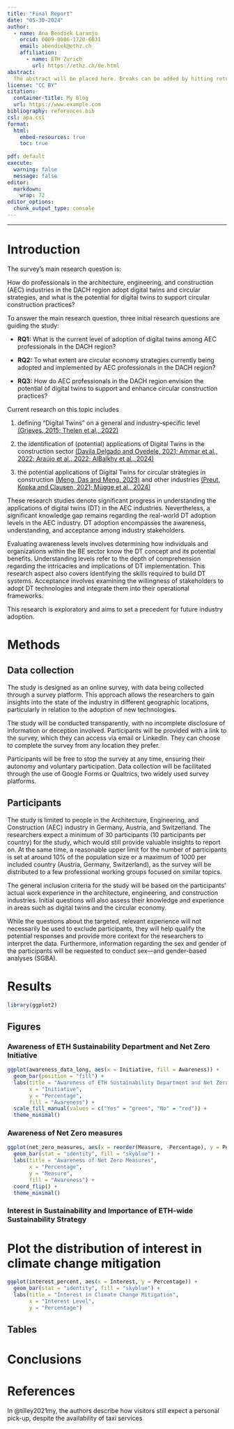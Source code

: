 ```yaml
---
title: "Final Report"
date: "05-30-2024"
author:
  - name: Ana Bendiek Laranjo
    orcid: 0009-0006-1720-6031
    email: abendiek@ethz.ch
    affiliation: 
      - name: ETH Zurich
        url: https://ethz.ch/de.html
abstract: 
  The abstract will be placed here. Breaks can be added by hitting return on the keyboard.
license: "CC BY"
citation: 
  container-title: My Blog
  url: https://www.example.com
bibliography: references.bib
csl: apa.csl
format:
  html:
    embed-resources: true
    toc: true
    
pdf: default
execute:
  warning: false
  message: false
editor: 
  markdown: 
    wrap: 72
editor_options: 
  chunk_output_type: console
---
```


------------------------------------------------------------------------

# Introduction

The survey's main research question is:

How do professionals in the architecture, engineering, and construction
(AEC) industries in the DACH region adopt digital twins and circular
strategies, and what is the potential for digital twins to support
circular construction practices?

To answer the main research question, three initial research questions
are guiding the study:

-   **RQ1:** What is the current level of adoption of digital twins
    among AEC professionals in the DACH region?

-   **RQ2:** To what extent are circular economy strategies currently
    being adopted and implemented by AEC professionals in the DACH
    region?

-   **RQ3:** How do AEC professionals in the DACH region envision the
    potential of digital twins to support and enhance circular
    construction practices?

Current research on this topic includes 

1.  defining “Digital Twins” on a general and industry-specific level
    [(Grieves, 2015; Thelen et al.,
    2022)](https://www.zotero.org/google-docs/?TZ848a)

2.  the identification of (potential) applications of Digital Twins in
    the construction sector [(Davila Delgado and Oyedele, 2021; Ammar et
    al., 2022; Araújo et al., 2022; AlBalkhy et al.,
    2024)](https://www.zotero.org/google-docs/?XEJlyF)

3.  the potential applications of Digital Twins for circular strategies
    in construction [(Meng, Das and Meng,
    2023)](https://www.zotero.org/google-docs/?H2cgcw) and other
    industries [(Preut, Kopka and Clausen, 2021; Mügge et al.,
    2024)](https://www.zotero.org/google-docs/?8TzmjP)

These research studies denote significant progress in understanding the
applications of digital twins (DT) in the AEC industries. Nevertheless,
a significant knowledge gap remains regarding the real-world DT adoption
levels in the AEC industry. DT adoption encompasses the awareness,
understanding, and acceptance among industry stakeholders.

Evaluating awareness levels involves determining how individuals and
organizations within the BE sector know the DT concept and its potential
benefits. Understanding levels refer to the depth of comprehension
regarding the intricacies and implications of DT implementation. This
research aspect also covers identifying the skills required to build DT
systems. Acceptance involves examining the willingness of stakeholders
to adopt DT technologies and integrate them into their operational
frameworks.

This research is exploratory and aims to set a precedent for future
industry adoption.

# Methods

## Data collection

The study is designed as an online survey, with data being collected
through a survey platform. This approach allows the researchers to gain
insights into the state of the industry in different geographic
locations, particularly in relation to the adoption of new technologies.

The study will be conducted transparently, with no incomplete disclosure
of information or deception involved. Participants will be provided with
a link to the survey, which they can access via email or LinkedIn. They
can choose to complete the survey from any location they prefer.

Participants will be free to stop the survey at any time, ensuring their
autonomy and voluntary participation. Data collection will be
facilitated through the use of Google Forms or Qualtrics, two widely
used survey platforms.

## Participants

The study is limited to people in the Architecture, Engineering, and
Construction (AEC) industry in Germany, Austria, and Switzerland. The
researchers expect a minimum of 30 participants (10 participants per
country) for the study, which would still provide valuable insights to
report on. At the same time, a reasonable upper limit for the number of
participants is set at around 10% of the population size or a maximum of
1000 per included country (Austria, Germany, Switzerland), as the survey
will be distributed to a few professional working groups focused on
similar topics.

The general inclusion criteria for the study will be based on the
participants' actual work experience in the architecture, engineering,
and construction industries. Initial questions will also assess their
knowledge and experience in areas such as digital twins and the circular
economy.

While the questions about the targeted, relevant experience will not
necessarily be used to exclude participants, they will help qualify the
potential responses and provide more context for the researchers to
interpret the data. Furthermore, information regarding the sex and
gender of the participants will be requested to conduct sex—and
gender-based analyses (SGBA).

# Results

```r
library(ggplot2)
```

## Figures

### Awareness of ETH Sustainability Department and Net Zero Initiative

```r
ggplot(awareness_data_long, aes(x = Initiative, fill = Awareness)) +
  geom_bar(position = "fill") +
  labs(title = "Awareness of ETH Sustainability Department and Net Zero Initiative",
       x = "Initiative",
       y = "Percentage",
       fill = "Awareness") +
  scale_fill_manual(values = c("Yes" = "green", "No" = "red")) +
  theme_minimal()
```

### Awareness of Net Zero measures

```r
ggplot(net_zero_measures, aes(x = reorder(Measure, -Percentage), y = Percentage)) +
  geom_bar(stat = "identity", fill = "skyblue") +
  labs(title = "Awareness of Net Zero Measures",
       x = "Percentage",
       y = "Measure",
       fill = "Awareness") +
  coord_flip() +
  theme_minimal()
```

### Interest in Sustainability and Importance of ETH-wide Sustainability Strategy

# Plot the distribution of interest in climate change mitigation

```r
ggplot(interest_percent, aes(x = Interest, y = Percentage)) +
  geom_bar(stat = "identity", fill = "skyblue") +
  labs(title = "Interest in Climate Change Mitigation",
       x = "Interest Level",
       y = "Percentage")
```



## Tables

# Conclusions

# References

In @tilley2021my, the authors describe how visitors still expect a
personal pick-up, despite the availability of taxi services
